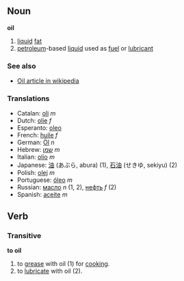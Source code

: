 == Noun ==

'''oil'''

# [[liquid]] [[fat]]
# [[petroleum]]-based [[liquid]] used as [[fuel]] or [[lubricant]]

===See also===
*[[w:Oil|Oil article in wikipedia]]

===Translations===
*Catalan: [[oli]] ''m''
*Dutch: [[olie]] ''f''
*Esperanto: [[oleo]]
*French: [[huile]] ''f''
*German: [[Öl]] ''n''
*Hebrew: [[שמן]] ''m''
*Italian: [[olio]] ''m''
*Japanese: [[油]] (あぶら, abura) (1), [[石油]] (せきゆ, sekiyu) (2)
*Polish: [[olej]] ''m''
*Portuguese: [[óleo]] ''m''
*Russian: [[масло]] ''n'' (1, 2), [[нефть]] ''f'' (2)
*Spanish: [[aceite]] ''m''

== Verb ==
===Transitive===

'''to oil'''

# to [[grease]] with oil (1) for [[cook]]ing.
# to [[lubricate]] with oil (2).